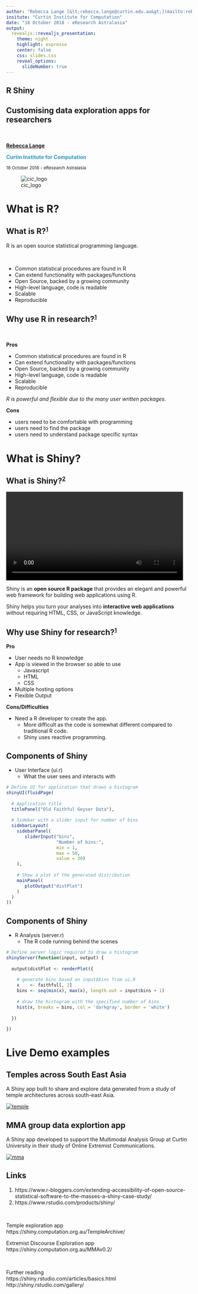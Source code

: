 ```yaml
---
author: "Rebecca Lange [&lt;rebecca.lange@curtin.edu.au&gt;](mailto:rebecca.lange@curtin.edu.au)" 
insitute: "Curtin Institute for Computation"
date: "18 October 2018 - eResearch Astralasia"
output:
  revealjs::revealjs_presentation:
    theme: night
    highlight: espresso
    center: false
    css: slides.css
    reveal_options:
      slideNumber: true
---
```


<section class="titleslide level1">
<h1>R Shiny</h1>
<h2>Customising data exploration apps for researchers</h2>
<p>
&nbsp;
&nbsp;
&nbsp;
</p>

 [**Rebecca Lange**](mailto:rebecca.lange@curtin.edu.au)

<span style="color:#2e96c6">**Curtin Institute for Computation**</span>

<small>
18 October 2018 - eResearch Astralasia
</small>

![cic_logo](cic.png)

</section>
# What is R?

## What is R?^<small>[1](https://www.r-bloggers.com/extending-accessibility-of-open-source-statistical-software-to-the-masses-a-shiny-case-study/)</small>^

R is an open source statistical programming language.
<p>
&nbsp;
&nbsp;
&nbsp;
</p>
- Common statistical procedures are found in R
- Can extend functionality with packages/functions
- Open Source, backed by a growing community
- High-level language, code is readable
- Scalable
- Reproducible


## Why use R in research?^<small>[1](https://www.r-bloggers.com/extending-accessibility-of-open-source-statistical-software-to-the-masses-a-shiny-case-study/)</small>^
<p>
&nbsp;
&nbsp;
</p>

**Pros**

- Common statistical procedures are found in R
- Can extend functionality with packages/functions
- Open Source, backed by a growing community
- High-level language, code is readable
- Scalable
- Reproducible

*R is powerful and flexible due to the many user written packages.*

**Cons**

- users need to be comfortable with programming
- users need to find the package
- users need to understand package specific syntax


# What is Shiny?

## What is Shiny?^<small>[2](https://www.rstudio.com/products/shiny/)</small>^

<video width="480" controls loop autoplay>
  <source src="shiny_example.mp4" type="video/mp4">
</video>


Shiny is an **open source R package** that provides an elegant and powerful web framework for building web applications using R. 

Shiny helps you turn your analyses into **interactive web applications** without requiring HTML, CSS, or JavaScript knowledge.


## Why use Shiny for research?^<small>[1](https://www.r-bloggers.com/extending-accessibility-of-open-source-statistical-software-to-the-masses-a-shiny-case-study/)</small>^

**Pro**

- User needs no R knowledge
- App is viewed in the browser so able to use
    - Javascript
    - HTML
    - CSS
- Multiple hosting options
- Flexible Output

**Cons/Difficulties**

- Need a R developer to create the app.
    - More difficult as the code is somewhat different compared to traditional R code.
    - Shiny uses reactive programming.

## Components of Shiny

- User Interface (ui.r)
    - What the user sees and interacts with
    
```r
# Define UI for application that draws a histogram
shinyUI(fluidPage(
  
  # Application title
  titlePanel("Old Faithful Geyser Data"),
  
  # Sidebar with a slider input for number of bins 
  sidebarLayout(
    sidebarPanel(
       sliderInput("bins",
                   "Number of bins:",
                   min = 1,
                   max = 50,
                   value = 30)
    ),
    
    # Show a plot of the generated distribution
    mainPanel(
       plotOutput("distPlot")
    )
  )
))
```

## Components of Shiny

- R Analysis (server.r)
    - The R code running behind the scenes
    
```r
# Define server logic required to draw a histogram
shinyServer(function(input, output) {
   
  output$distPlot <- renderPlot({
    
    # generate bins based on input$bins from ui.R
    x    <- faithful[, 2] 
    bins <- seq(min(x), max(x), length.out = input$bins + 1)
    
    # draw the histogram with the specified number of bins
    hist(x, breaks = bins, col = 'darkgray', border = 'white')
    
  })
  
})

```


# Live Demo examples

## Temples across South East Asia

A Shiny app built to share and explore data generated from a study of temple architectures across south-east Asia.

[![temple](temple.jpg)](https://shiny.computation.org.au/TempleArchive/)

## MMA group data explortion app

A Shiny app developed to support the Multimodal Analysis Group at Curtin University in their study of Online Extremist Communications.

[![mma](mma.png)](https://shiny.computation.org.au/MMAv0.2/)

</section>

## Links

1. https://www.r-bloggers.com/extending-accessibility-of-open-source-statistical-software-to-the-masses-a-shiny-case-study/
2. https://www.rstudio.com/products/shiny/
<p>
&nbsp;
&nbsp;
&nbsp;
</p>

Temple exploration app  
https://shiny.computation.org.au/TempleArchive/

Extremist Discourse Exploration app  
https://shiny.computation.org.au/MMAv0.2/
<p>
&nbsp;
&nbsp;
&nbsp;
</p>

Further reading  
https://shiny.rstudio.com/articles/basics.html
http://shiny.rstudio.com/gallery/
